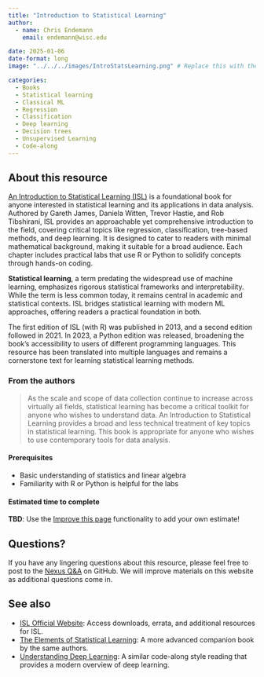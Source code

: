 ```yaml
---
title: "Introduction to Statistical Learning"
author: 
  - name: Chris Endemann
    email: endemann@wisc.edu

date: 2025-01-06
date-format: long
image: "../../../images/IntroStatsLearning.png" # Replace this with the actual filename of your chosen image in the images folder.

categories: 
  - Books
  - Statistical learning
  - Classical ML
  - Regression
  - Classification
  - Deep learning
  - Decision trees
  - Unsupervised Learning
  - Code-along
---
```


## About this resource

[An Introduction to Statistical Learning (ISL)](http://statlearning.com/) is a foundational book for anyone interested in statistical learning and its applications in data analysis. Authored by Gareth James, Daniela Witten, Trevor Hastie, and Rob Tibshirani, ISL provides an approachable yet comprehensive introduction to the field, covering critical topics like regression, classification, tree-based methods, and deep learning. It is designed to cater to readers with minimal mathematical background, making it suitable for a broad audience. Each chapter includes practical labs that use R or Python to solidify concepts through hands-on coding.

**Statistical learning**, a term predating the widespread use of machine learning, emphasizes rigorous statistical frameworks and interpretability. While the term is less common today, it remains central in academic and statistical contexts. ISL bridges statistical learning with modern ML approaches, offering readers a practical foundation in both.

The first edition of ISL (with R) was published in 2013, and a second edition followed in 2021. In 2023, a Python edition was released, broadening the book's accessibility to users of different programming languages. This resource has been translated into multiple languages and remains a cornerstone text for learning statistical learning methods.

### From the authors

> As the scale and scope of data collection continue to increase across virtually all fields, statistical learning has become a critical toolkit for anyone who wishes to understand data. An Introduction to Statistical Learning provides a broad and less technical treatment of key topics in statistical learning. This book is appropriate for anyone who wishes to use contemporary tools for data analysis.

#### Prerequisites

- Basic understanding of statistics and linear algebra
- Familiarity with R or Python is helpful for the labs

#### Estimated time to complete 

**TBD**: Use the [Improve this page](https://github.com/UW-Madison-DataScience/ML-X-Nexus/edit/main/Learn/Books/Intro-StatisticalLearning_JamesGareth-DanielaWitten-HastieTrevor-TibshiraniRob.qmd) functionality to add your own estimate!

## Questions?

If you have any lingering questions about this resource, please feel free to post to the [Nexus Q&A](https://github.com/UW-Madison-DataScience/ML-X-Nexus/discussions/categories/q-a) on GitHub. We will improve materials on this website as additional questions come in.

## See also

- [ISL Official Website](http://statlearning.com/): Access downloads, errata, and additional resources for ISL.
- [The Elements of Statistical Learning](https://hastie.su.domains/ElemStatLearn/): A more advanced companion book by the same authors.
- [Understanding Deep Learning](https://uw-madison-datascience.github.io/ML-X-Nexus/Learn/Books/Intro-Deeplearning_SimonJDPrince.html): A similar code-along style reading that provides a modern overview of deep learning.
